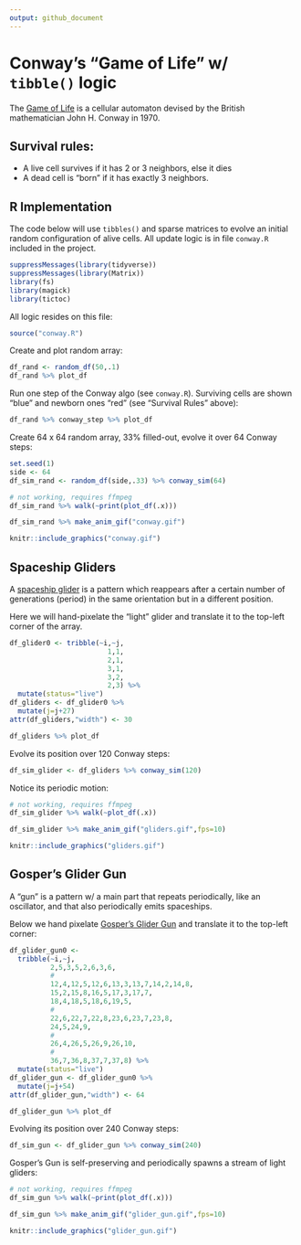 ```yaml
---
output: github_document
---
```


# Conway's "Game of Life" w/ `tibble()` logic

The [Game of Life](https://en.wikipedia.org/wiki/Conway%27s_Game_of_Life) is a cellular automaton devised by the British mathematician John H. Conway in 1970.

## Survival rules:

- A live cell survives if it has 2 or 3 neighbors, else it dies
- A dead cell is "born" if it has exactly 3 neighbors.

## R Implementation

The code below will use `tibbles()` and sparse matrices to evolve an initial random configuration of alive cells. All update logic is in file `conway.R` included in the project.

```r
suppressMessages(library(tidyverse))
suppressMessages(library(Matrix))
library(fs)
library(magick)
library(tictoc)
```

All logic resides on this file:

```r
source("conway.R")
```

Create and plot random array:

```r
df_rand <- random_df(50,.1)
df_rand %>% plot_df
```

Run one step of the Conway algo (see `conway.R`). Surviving cells are shown "blue" and newborn ones "red" (see "Survival Rules" above):

```r
df_rand %>% conway_step %>% plot_df
```

Create 64 x 64 random array, 33% filled-out, evolve it over 64 Conway steps:

```r
set.seed(1)
side <- 64
df_sim_rand <- random_df(side,.33) %>% conway_sim(64)
```

```r
# not working, requires ffmpeg
df_sim_rand %>% walk(~print(plot_df(.x)))
```

```r
df_sim_rand %>% make_anim_gif("conway.gif")
```

```r
knitr::include_graphics("conway.gif")
```

## Spaceship Gliders

A [spaceship glider](https://en.wikipedia.org/wiki/Spaceship_(cellular_automaton)) is a pattern which reappears after a certain number of generations (period) in the same orientation but in a different position.

Here we will hand-pixelate the "light" glider and translate it to the top-left corner of the array.

```r
df_glider0 <- tribble(~i,~j,
                        1,1,
                        2,1,
                        3,1,
                        3,2,
                        2,3) %>%
  mutate(status="live")
df_gliders <- df_glider0 %>%
  mutate(j=j+27)
attr(df_gliders,"width") <- 30

df_gliders %>% plot_df
```

Evolve its position over 120 Conway steps:

```r
df_sim_glider <- df_gliders %>% conway_sim(120)
```

Notice its periodic motion:

```r
# not working, requires ffmpeg
df_sim_glider %>% walk(~plot_df(.x))
```

```r
df_sim_glider %>% make_anim_gif("gliders.gif",fps=10)
```

```r
knitr::include_graphics("gliders.gif")
```

## Gosper's Glider Gun

A "gun" is a pattern w/ a main part that repeats periodically, like an oscillator, and that also periodically emits spaceships.

Below we hand pixelate [Gosper's Glider Gun](https://en.wikipedia.org/wiki/Gun_(cellular_automaton)) and translate it to the top-left corner:

```r
df_glider_gun0 <-
  tribble(~i,~j,
          2,5,3,5,2,6,3,6,
          #
          12,4,12,5,12,6,13,3,13,7,14,2,14,8,
          15,2,15,8,16,5,17,3,17,7,
          18,4,18,5,18,6,19,5,
          #
          22,6,22,7,22,8,23,6,23,7,23,8,
          24,5,24,9,
          #
          26,4,26,5,26,9,26,10,
          #
          36,7,36,8,37,7,37,8) %>%
  mutate(status="live")
df_glider_gun <- df_glider_gun0 %>%
  mutate(j=j+54)
attr(df_glider_gun,"width") <- 64

df_glider_gun %>% plot_df
```

Evolving its position over 240 Conway steps:

```r
df_sim_gun <- df_glider_gun %>% conway_sim(240)
```

Gosper's Gun is self-preserving and periodically spawns a stream of light gliders:

```r
# not working, requires ffmpeg
df_sim_gun %>% walk(~print(plot_df(.x)))
```

```r
df_sim_gun %>% make_anim_gif("glider_gun.gif",fps=10)
```

```r
knitr::include_graphics("glider_gun.gif")
```
